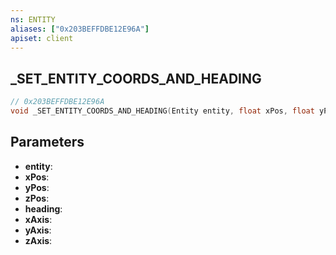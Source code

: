 ```yaml
---
ns: ENTITY
aliases: ["0x203BEFFDBE12E96A"]
apiset: client
---
```

## _SET_ENTITY_COORDS_AND_HEADING

```c
// 0x203BEFFDBE12E96A
void _SET_ENTITY_COORDS_AND_HEADING(Entity entity, float xPos, float yPos, float zPos, float heading, BOOL xAxis, BOOL yAxis, BOOL zAxis);
```


## Parameters
* **entity**:
* **xPos**:
* **yPos**:
* **zPos**:
* **heading**:
* **xAxis**:
* **yAxis**:
* **zAxis**: